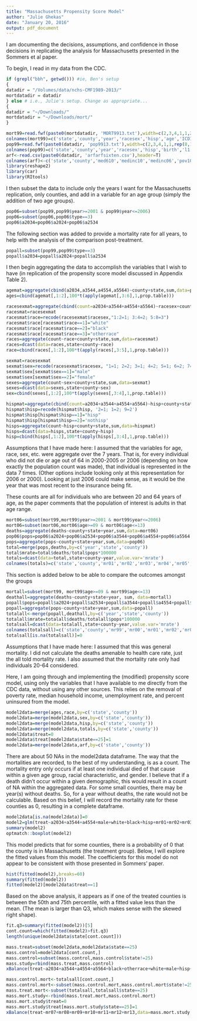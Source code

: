 ```yaml
---
title: "Massachusetts Propensity Score Model"
author: "Julie Ghekas"
date: "January 20, 2016"
output: pdf_document
---
```


I am documenting the decisions, assumptions, and confidence in those decisions in replicating the analysis for Massachusetts presented in the Sommers et al paper.

To begin, I read in my data from the CDC.

```r
if (grepl("bbh", getwd())) #ie, Ben's setup
{
datadir = "/Volumes/data/nchs-CMF1989-2013/"
mortdatadir = datadir
} else # i.e., Julie's setup. Change as appropriate...
{
datadir = "~/Downloads/" 
mortdatadir = "~/Downloads/mort/"
}

mort99=read.fwf(paste0(mortdatadir, 'MORT9913.txt'),width=c(2,3,4,1,1,2,4,3,4))
colnames(mort99)=c('state','county','year','racesex','hisp','age','ICD10cause','cause','deaths')
pop99=read.fwf(paste0(datadir, 'pop9913.txt'),width=c(2,3,4,1,1,rep(8,14),25,1))
colnames(pop99)=c('state','county','year','racesex','hisp','birth','l1','a14','a59','a1014','a1519','a2024','a2534','a3544','a4554','a5564','a6574','a7584','a85','name','type')
arf<-read.csv(paste0(datadir, 'arfarfsixten.csv'),header=T)
colnames(arf)<-c('state','county','med610','medinc10','medinc06','pov10','pov06','ins10','ins06','unemp10','unemp06')
library(reshape2)
library(car)
library(RItools)
```

I then subset the data to include only the years I want for the Massachusetts replication, only counties, and add in a variable for an age group (simply the addition of two age groups).

```r
pop06=subset(pop99,pop99$year>=2001 & pop99$year<=2006)
pop06=subset(pop06,pop06$type==3)
pop06$a2034=pop06$a2024+pop06$a2534
```

The following section was added to provide a mortality rate for all years, to help with the analysis of the comparison post-treatment.

```r
popall=subset(pop99,pop99$type==3)
popall$a2034=popall$a2024+popall$a2534
```

I then begin aggregating the data to accomplish the variables that I wish to have (in replication of the propensity score model discussed in Appendix Table 2).  

```r
agemat=aggregate(cbind(a2034,a3544,a4554,a5564)~county+state,sum,data=pop06)
ages=cbind(agemat[,1:2],100*t(apply(agemat[,3:6],1,prop.table)))

racesexmat=aggregate(cbind(count=a2034+a3544+a4554+a5564)~racesex+county+state,sum,data=pop06)
racesmat=racesexmat
racesmat$race=recode(racesexmat$racesex,"1:2=1; 3:4=2; 5:8=3")
racesmat$race[racesmat$race==1]="white"
racesmat$race[racesmat$race==2]="black"
racesmat$race[racesmat$race==3]="otherrace"
races=aggregate(count~race+county+state,sum,data=racesmat)
races=dcast(data=races,state+county~race)
race=cbind(races[,1:2],100*t(apply(races[,3:5],1,prop.table)))

sexmat=racesexmat
sexmat$sex=recode(racesexmat$racesex, "1=1; 2=2; 3=1; 4=2; 5=1; 6=2; 7=1; 8=2")
sexmat$sex[sexmat$sex==1]="male"
sexmat$sex[sexmat$sex==2]="female"
sexes=aggregate(count~sex+county+state,sum,data=sexmat) 
sexes=dcast(data=sexes,state+county~sex)
sex=cbind(sexes[,1:2],100*t(apply(sexes[,3:4],1,prop.table)))

hispmat=aggregate(cbind(count=a2034+a3544+a4554+a5564)~hisp+county+state,sum,data=pop06)
hispmat$hisp=recode(hispmat$hisp, '2=1; 1=2; 9=2')
hispmat$hisp[hispmat$hisp==1]="hisp"
hispmat$hisp[hispmat$hisp==2]='nothisp'
hisps=aggregate(count~hisp+county+state,sum,data=hispmat) 
hisps=dcast(data=hisps,state+county~hisp)
hisp=cbind(hisps[,1:2],100*t(apply(hisps[,3:4],1,prop.table)))
```

Assumptions that I have made here: I assumed that the variables for age, race, sex, etc. were aggregate over the 7 years.  That is, for every individual who did not die or age out of 64 in 2000-2005 or 2006 (depending on how exactly the population count was made), that individual is represented in the data 7 times.  (Other options include looking only at this representation for 2006 or 2000).  Looking at just 2006 could make sense, as it would be the year that was most recent to the insurance being fit.

These counts are all for individuals who are between 20 and 64 years of age, as the paper comments that the population of interest is adults in that age range.


```r
mort06=subset(mort99,mort99$year>=2001 & mort99$year<=2006)
mort06=subset(mort06,mort06$age>=09 & mort06$age<=13)
deaths=aggregate(deaths~county+state+year,sum,data=mort06)
pop06$pops=pop06$a2024+pop06$a2534+pop06$a3544+pop06$a4554+pop06$a5564
pops=aggregate(pops~county+state+year,sum,data=pop06)
total=merge(pops,deaths,by=c('year','state','county'))
total$mrate=total$deaths/total$pops*100000
totals=dcast(data=total,state+county~year,value.var='mrate')
colnames(totals)=c('state','county','mr01','mr02','mr03','mr04','mr05','mr06')
```

This section is added below to be able to compare the outcomes amongst the groups

```r
mortall=subset(mort99, mort99$age>=09 & mort99$age<=13)
deathall=aggregate(deaths~county+state+year, sum, data=mortall)
popall$pops=popall$a2024+popall$a2534+popall$a3544+popall$a4554+popall$a5564
popall=aggregate(pops~county+state+year,sum,data=popall)
totalall<-merge(popall,deathall,by=c('year','state','county'))
totalall$mrate=totalall$deaths/totalall$pops*100000
totalsall=dcast(data=totalall,state+county~year,value.var='mrate')
colnames(totalsall)=c('state','county','mr99','mr00','mr01','mr02','mr03','mr04','mr05','mr06','mr07','mr08','mr09','mr10','mr11','mr12','mr13')
totalsall[is.na(totalsall)]=0
```

Assumptions that I have made here: I assumed that this was general mortality.  I did not calculate the deaths amenable to health care rate, just the all told mortality rate.  I also assumed that the mortality rate only had individuals 20-64 considered.

Here, I am going through and implementing the (modified) propensity score model, using only the variables that I have available to me directly from the CDC data, without using any other sources.  This relies on the removal of poverty rate, median household income, unemployment rate, and percent uninsured from the model.

```r
model2data=merge(ages,race,by=c('state','county'))
model2data=merge(model2data,sex,by=c('state','county'))
model2data=merge(model2data,hisp,by=c('state','county'))
model2data=merge(model2data,totals,by=c('state','county'))
model2data$treat=0
model2data$treat[model2data$state==25]=1
model2data=merge(model2data,arf,by=c('state','county'))
```

There are about 50 NAs in the model2data dataframe.  The way that the mortalities are recorded, to the best of my understanding, is as a count.  The mortality entry only occurs if at least one individual died of that cause within a given age group, racial characteristic, and gender.  I believe that if a death didn't occur within a given demographic, this would result in a count of NA within the aggregated data.  For some small counties, there may be year(s) without deaths.  So, for a year without deaths, the rate would not be calculable.  Based on this belief, I will record the mortality rate for these counties as 0, resulting in a complete dataframe.  

```r
model2data[is.na(model2data)]=0
model2=glm(treat~a2034+a3544+a4554+male+white+black+hisp+mr01+mr02+mr03+mr04+mr05+mr06+unemp06+pov06+ins06+medinc06,data=model2data,family=binomial(link='logit'))
summary(model2)
optmatch::boxplot(model2)
```

This model predicts that for some counties, there is a probability of 0 that the county is in Massachusetts (the treatment group).  Below, I will explore the fitted values from this model.  The coefficients for this model do not appear to be consistent with those presented in Sommers' paper.  

```r
hist(fitted(model2),breaks=60)
summary(fitted(model2))
fitted(model2)[model2data$treat==1]
```

Based on the above analysis, it appears as if one of the treated counties is between the 50th and 75th percentile, with a fitted value less than the mean.  (The mean is larger than Q3, which makes sense with the skewed right shape).  

```r
fit.q3=summary(fitted(model2))[5]
cont.count=which(fitted(model2)>fit.q3)
length(unique(model2data$state[cont.count]))
```

```r
mass.treat=subset(model2data,model2data$state==25)
mass.control=model2data[cont.count,]
mass.control=subset(mass.control,mass.control$state!=25)
mass.study=rbind(mass.treat,mass.control)
xBalance(treat~a2034+a3544+a4554+a5564+black+otherrace+white+male+hisp+mr01+mr02+mr03+mr04+mr05+mr06, data=mass.study,report=c('all'))
```


```r
mass.control.mort<-totalsall[cont.count,]
mass.control.mort<-subset(mass.control.mort,mass.control.mort$state!=25)
mass.treat.mort<-subset(totalsall,totalsall$state==25)
mass.mort.study<-rbind(mass.treat.mort,mass.control.mort)
mass.mort.study$treat=0
mass.mort.study$treat[mass.mort.study$state==25]=1
xBalance(treat~mr07+mr08+mr09+mr10+mr11+mr12+mr13,data=mass.mort.study,report=c('all'))
```
